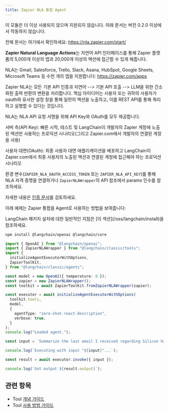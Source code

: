 ```yaml
---
title: Zapier NLA 통합 Agent
---
```


<Warning>
이 모듈은 더 이상 사용되지 않으며 지원되지 않습니다. 아래 문서는 버전 0.2.0 이상에서 작동하지 않습니다.
</Warning>

전체 문서는 여기에서 확인하세요: https://nla.zapier.com/start/

**Zapier Natural Language Actions**는 자연어 API 인터페이스를 통해 Zapier 플랫폼의 5,000개 이상의 앱과 20,000개 이상의 액션에 접근할 수 있게 해줍니다.

NLA는 Gmail, Salesforce, Trello, Slack, Asana, HubSpot, Google Sheets, Microsoft Teams 등 수천 개의 앱을 지원합니다: https://zapier.com/apps

Zapier NLA는 모든 기본 API 인증과 자연어 --> 기본 API 호출 --> LLM을 위한 간소화된 출력 반환의 변환을 처리합니다. 핵심 아이디어는 사용자 또는 귀하의 사용자가 oauth와 유사한 설정 창을 통해 일련의 액션을 노출하고, 이를 REST API를 통해 쿼리하고 실행할 수 있다는 것입니다.

NLA는 NLA API 요청 서명을 위해 API Key와 OAuth를 모두 제공합니다.

서버 측(API Key): 빠른 시작, 테스트 및 LangChain이 개발자의 Zapier 계정에 노출된 액션만 사용하는 프로덕션 시나리오(그리고 Zapier.com에서 개발자의 연결된 계정을 사용)

사용자 대면(OAuth): 최종 사용자 대면 애플리케이션을 배포하고 LangChain이 Zapier.com에서 최종 사용자의 노출된 액션과 연결된 계정에 접근해야 하는 프로덕션 시나리오

환경 변수(`ZAPIER_NLA_OAUTH_ACCESS_TOKEN` 또는 `ZAPIER_NLA_API_KEY`)를 통해 NLA 자격 증명을 연결하거나 `ZapierNLAWrapper`의 API 참조에서 params 인수를 참조하세요.

자세한 내용은 [인증 문서](https://docs.zapier.com/platform/build/auth)를 검토하세요.

아래 예제는 Zapier 통합을 Agent로 사용하는 방법을 보여줍니다:

<Tip>
LangChain 패키지 설치에 대한 일반적인 지침은 [이 섹션](/oss/langchain/install)을 참조하세요.
</Tip>

```bash npm
npm install @langchain/openai @langchain/core
```
```typescript
import { OpenAI } from "@langchain/openai";
import { ZapierNLAWrapper } from "@langchain/classic/tools";
import {
  initializeAgentExecutorWithOptions,
  ZapierToolKit,
} from "@langchain/classic/agents";

const model = new OpenAI({ temperature: 0 });
const zapier = new ZapierNLAWrapper();
const toolkit = await ZapierToolKit.fromZapierNLAWrapper(zapier);

const executor = await initializeAgentExecutorWithOptions(
  toolkit.tools,
  model,
  {
    agentType: "zero-shot-react-description",
    verbose: true,
  }
);
console.log("Loaded agent.");

const input = `Summarize the last email I received regarding Silicon Valley Bank. Send the summary to the #test-zapier Slack channel.`;

console.log(`Executing with input "${input}"...`);

const result = await executor.invoke({ input });

console.log(`Got output ${result.output}`);
```

## 관련 항목

- Tool [개념 가이드](/oss/langchain/tools)
- Tool [사용 방법 가이드](/oss/langchain/tools)
```